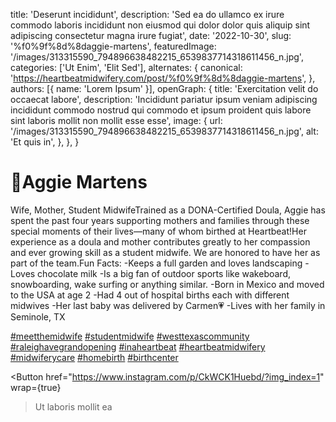   title: 'Deserunt incididunt',
  description: 'Sed ea do ullamco ex irure commodo laboris incididunt non eiusmod qui dolor dolor quis aliquip sint adipiscing consectetur magna irure fugiat',
  date: '2022-10-30',
  slug: '%f0%9f%8d%8daggie-martens',
  featuredImage: '/images/313315590_794896638482215_6539837714318611456_n.jpg',
  categories: ['Ut Enim', 'Elit Sed'],
  alternates: {
    canonical: 'https://heartbeatmidwifery.com/post/%f0%9f%8d%8daggie-martens',
  },
  authors: [{ name: 'Lorem Ipsum' }],
  openGraph: {
    title: 'Exercitation velit do occaecat labore',
    description: 'Incididunt pariatur ipsum veniam adipiscing incididunt commodo nostrud qui commodo et ipsum proident quis labore sint laboris mollit non mollit esse esse',
    image: {
      url: '/images/313315590_794896638482215_6539837714318611456_n.jpg',
      alt: 'Et quis in',
    },
  },
}


# 🍍Aggie Martens

<Gallery>
  <GalleryItem
    src="/images/313315590_794896638482215_6539837714318611456_n.jpg"
    size="large"
  />
  <GalleryItem
    src="/images/313205888_1787069068325803_2961882309864200545_n.jpg"
    size="large"
  />
</Gallery>

Wife, Mother, Student MidwifeTrained as a DONA-Certified Doula, Aggie has spent the past four years supporting mothers and families through these special moments of their lives—many of whom birthed at Heartbeat!Her experience as a doula and mother contributes greatly to her compassion and ever growing skill as a student midwife. We are honored to have her as part of the team.Fun Facts: -Keeps a full garden and loves landscaping -Loves chocolate milk -Is a big fan of outdoor sports like wakeboard, snowboarding, wake surfing or anything similar. -Born in Mexico and moved to the USA at age 2 -Had 4 out of hospital births each with different midwives -Her last baby was delivered by Carmen💗 -Lives with her family in Seminole, TX

[#meetthemidwife](https://www.instagram.com/explore/tags/meetthemidwife/) [#studentmidwife](https://www.instagram.com/explore/tags/studentmidwife/) [#westtexascommunity](https://www.instagram.com/explore/tags/westtexascommunity/) [#raleighavegrandopening](https://www.instagram.com/explore/tags/raleighavegrandopening/) [#inaheartbeat](https://www.instagram.com/explore/tags/inaheartbeat/) [#heartbeatmidwifery](https://www.instagram.com/explore/tags/heartbeatmidwifery/) [#midwiferycare](https://www.instagram.com/explore/tags/midwiferycare/) [#homebirth](https://www.instagram.com/explore/tags/homebirth/) [#birthcenter](https://www.instagram.com/explore/tags/birthcenter/)

<Button
  href="https://www.instagram.com/p/CkWCK1Huebd/?img_index=1"
  wrap={true}
>Ut laboris mollit ea</Button>
